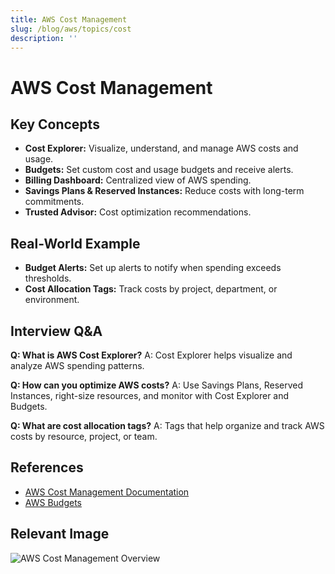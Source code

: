 ```yaml
---
title: AWS Cost Management
slug: /blog/aws/topics/cost
description: ''
---
```

# AWS Cost Management

## Key Concepts
- **Cost Explorer:** Visualize, understand, and manage AWS costs and usage.
- **Budgets:** Set custom cost and usage budgets and receive alerts.
- **Billing Dashboard:** Centralized view of AWS spending.
- **Savings Plans & Reserved Instances:** Reduce costs with long-term commitments.
- **Trusted Advisor:** Cost optimization recommendations.

## Real-World Example
- **Budget Alerts:** Set up alerts to notify when spending exceeds thresholds.
- **Cost Allocation Tags:** Track costs by project, department, or environment.

## Interview Q&A
**Q: What is AWS Cost Explorer?**
A: Cost Explorer helps visualize and analyze AWS spending patterns.

**Q: How can you optimize AWS costs?**
A: Use Savings Plans, Reserved Instances, right-size resources, and monitor with Cost Explorer and Budgets.

**Q: What are cost allocation tags?**
A: Tags that help organize and track AWS costs by resource, project, or team.

## References
- [AWS Cost Management Documentation](https://docs.aws.amazon.com/cost-management/index.html)
- [AWS Budgets](https://aws.amazon.com/aws-cost-management/aws-budgets/)

## Relevant Image
![AWS Cost Management Overview](https://d1.awsstatic.com/diagrams/product-page-diagrams/AWS-Cost-Explorer@2x.7d7e6b7e2b2e2e7e2e7e2e7e2e7e2e7e.png)
